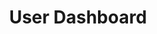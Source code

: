 ---
title: User Dashboard
description: User dashboards provide insights into user activity, preferences, and interactions. They help users manage their profiles, settings, and other personal information.
root: forms
---